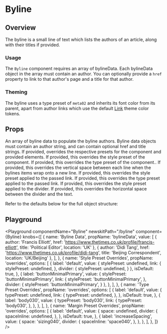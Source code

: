 


# Byline

## Overview

The byline is a small line of text which lists the authors of an article, along with their titles if provided.

### Usage

The `Byline` component requires an array of bylineData. Each bylineData object in the array must contain an author. You can optionally provide a `href` property to link to that author's page and a title for that author.

### Theming

The byline uses a type preset of `meta02` and inherits its font color from its parent, apart from author links which use the default [Link](/components/link) theme color tokens.

## Props

<LegacyBlock marginTop="sizing040">
  <Prop name="bylineData" type="array" required>
    An array of byline data to populate the byline authors. Byline data objects
    must contain an author string, and can contain optional href and title
    strings.
      <CodeFromFile path="examples/byline/data.tsx" />
  </Prop>
  <Prop name="overrides" type="object">
    If provided, overrides the respective presets for the component and provided elements.
  <Prop name="stylePreset" type="string" default="byline">
    If provided, this overrides the style preset of the component.
  </Prop >
  <Prop name="typePreset" type="string" default="meta020">
    If provided, this overrides the type preset of the component..
  </Prop >
  <Prop name="space" type="SizingKeys" default="sizing020">
    If provided, this overrides the vertical space between each line when the bylines items wrap onto a new line.
  </Prop >
  <Prop name="link" type="object">
    <Prop name="stylePreset" type="string" default="bylineLink">
      If provided, this overrides the style preset applied to the passed link.
    </Prop>
    <Prop name="typePreset" type="string" default="meta020">
      If provided, this overrides the type preset applied to the passed link.
    </Prop>
  </Prop>
   <Prop name="divider" type="object">
    <Prop name="stylePreset" type="string" default="bylineDivider">
      If provided, this overrides the style preset applied to the divider.
    </Prop>
    <Prop name="spaceInline" type="SpacingPresetKeys" default="space020">
      If provided, this overrides the horizontal space between the divider and the text.
    </Prop>
  </Prop>

  Refer to the defaults below for the full object structure:
  <CodeFromFile path="examples/default-presets/byline.tsx" />
  </Prop>
</LegacyBlock>

## Playground

<Playground
  componentName="Byline"
  newskitPath="/byline"
  component={Byline}
  knobs={[
    {
      name: 'Byline Data',
      propName: 'bylineData',
      value: [
        {
          author: 'Francis Elliott',
          href: 'https://www.thetimes.co.uk/profile/francis-elliott',
          title: 'Political Editor',
          location: 'UK'
        },
        {
          author: 'Didi Tang',
          href: 'https://www.thetimes.co.uk/profile/didi-tang',
          title: 'Beijing Correspondent',
          location: 'UK/Beijing'
        },
      ],
    },
    {
      name: 'Style Preset Overrides',
      propName: 'overrides',
      options: [
        {
          label: 'default',
          value: {
            stylePreset: undefined,
            link: {
              stylePreset: undefined,
            },
            divider: {
              stylePreset: undefined,
            }
          },
          isDefault: true,
        },
        {
          label: 'buttonMinimalPrimary',
          value: {
            stylePreset: 'buttonMinimalPrimary',
            link: {
              stylePreset: 'buttonMinimalPrimary',
            },
            divider: {
              stylePreset: 'buttonMinimalPrimary',
            }
          },
        },
      ],
    },
    {
      name: 'Type Preset Overrides',
      propName: 'overrides',
      options: [
        {
          label: 'default',
          value: {
            typePreset: undefined,
            link: {
              typePreset: undefined,
            },
          },
          isDefault: true,
        },
        {
          label: 'body030',
          value: {
            typePreset: 'body030',
            link: {
              typePreset: 'body030',
            },
          },
        },
      ],
    },
    {
      name: 'Margin Preset Overrides',
      propName: 'overrides',
      options: [
        {
          label: 'default',
          value: {
            space: undefined,
            divider: {
              spaceInline: undefined,
            },
          },
          isDefault: true,
        },
        {
          label: 'increaseSpacing',
          value: {
            space: 'sizing040',
            divider: {
              spaceInline: 'space040',
            },
          },
        },
      ],
    },
  ]}
/>
